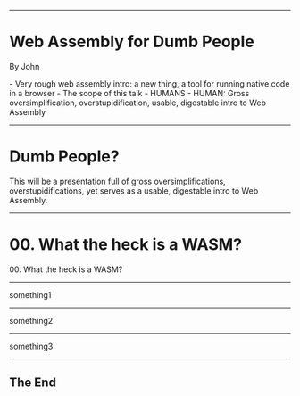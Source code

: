 
---
# Web Assembly for Dumb People

<Steps>

  By John

</Steps>

<Notes>
  - Very rough web assembly intro: a new thing, a tool for running native code in a browser
  - The scope of this talk - HUMANS
  - HUMAN: Gross oversimplification, overstupidification, usable, digestable intro to Web Assembly
</Notes>

---

# Dumb People?


<Human>This will be a presentation full of gross oversimplifications, overstupidifications, yet serves as a usable, digestable intro to Web Assembly.</Human>

---

# 00. What the heck is a WASM?
<Crumb> 00. What the heck is a WASM?</Crumb>

---



something1

---

something2

---


something3

---

## The End